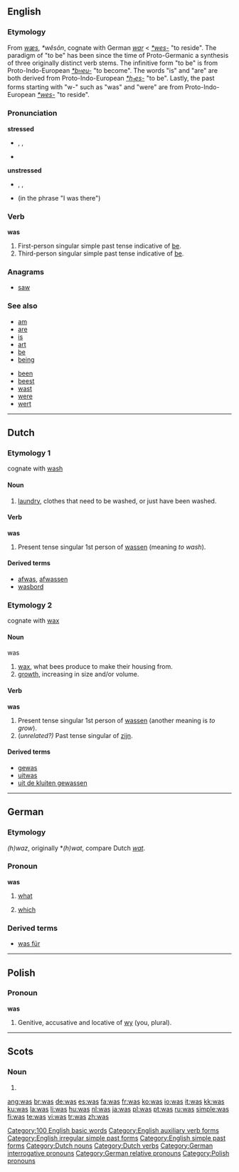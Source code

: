 {{see|wąs}}
{{wikipedia|Was (disambiguation)}}
==English==

{{rank|in|I|that|8|was|he|his|with}}

===Etymology===
From {{OE.}} ''[[wæs]]'', {{Ger.}} ''*wêsôn'', cognate with German ''[[war]]'' < {{PIE.}} ''[[Wiktionary Appendix:Proto-Indo-European roots|*wes-]]'' "to reside". The paradigm of "to be" has been since the time of Proto-Germanic a synthesis of three originally distinct verb stems. The infinitive form "to be" is from Proto-Indo-European ''[[Wiktionary Appendix:Proto-Indo-European roots|*b<font size=-2>H</font>eu-]]'' "to become". The words "is" and "are" are both derived from Proto-Indo-European ''[[Wiktionary Appendix:Proto-Indo-European roots|*h<sub>1</sub>es-]]'' "to be". Lastly, the past forms starting with "w-" such as "was" and "were" are from Proto-Indo-European ''[[Wiktionary Appendix:Proto-Indo-European roots|*wes-]]'' "to reside".

===Pronunciation===
'''stressed'''
* {{IPA|/wɒz/, /wʌz/}}, {{SAMPA|/wQz/, /wVz/}}, {{enPR|wŏz, wŭz}}
* {{audio|en-us-was-stressed.ogg|Audio (US)}}
*: {{rhymes|ɒz}}

'''unstressed'''
* {{IPA|/wəz/}}, {{SAMPA|/w@z/}}, {{enPR|wəz}}
* {{audio|en-us-was-unstressed.ogg|Audio (US)}} (in the phrase "I was there")

===Verb===
'''was'''

# First-person singular simple past tense indicative of [[be]].
# Third-person singular simple past tense indicative of [[be]].

===Anagrams===
* [[saw]]

===See also===
{{top2}}
* [[am]]
* [[are]]
* [[is]]
* [[art]]
* [[be]]
* [[being]]
{{mid2}}
* [[been]]
* [[beest]]
* [[wast]]
* [[were]]
* [[wert]]
{{bottom}}

[[Category:100 English basic words]]
[[Category:English auxiliary verb forms]]
[[Category:English irregular simple past forms]]
[[Category:English simple past forms]]

----

==Dutch==

===Etymology 1===
cognate with [[wash]]

====Noun====
{{nl-noun|wassen|wasje}} {{m}}

# [[laundry]], clothes that need to be washed, or just have been washed.

====Verb====
'''was'''

# Present tense singular 1st person of [[wassen]] (meaning ''to wash'').

====Derived terms====
* [[afwas]], [[afwassen]]
* [[wasbord]]

===Etymology 2===
cognate with [[wax]]

====Noun====
was {{m}}

# [[wax]], what bees produce to make their housing from.
# [[growth]], increasing in size and/or volume.

====Verb====
'''was'''

# Present tense singular 1st person of [[wassen]] (another meaning is ''to grow'').
# (''unrelated?)'' Past tense singular of [[zijn]].

====Derived terms====
* [[gewas]] {{n}}
* [[uitwas]]
* [[uit de kluiten gewassen]]

[[Category:Dutch nouns]]
[[Category:Dutch verbs]]

----

==German==

===Etymology===
{{OHG.|de}} ''(h)waz'', originally *''(h)wat'', compare Dutch ''[[wat]]''.

===Pronoun===
'''was'''

# {{interrogative|lang=de}} [[what]]
# {{relative|lang=de}} [[which]]

===Derived terms===
* [[was für]]

[[Category:German interrogative pronouns]]
[[Category:German relative pronouns]]

----

==Polish==

===Pronoun===
'''was'''

# Genitive, accusative and locative of [[wy]] (you, plural).

[[Category:Polish pronouns]]

----

==Scots==

===Noun===
{{sco-pl}}

# {{plural of|[[wa]]|lang=Scots}}

[[ang:was]]
[[br:was]]
[[de:was]]
[[es:was]]
[[fa:was]]
[[fr:was]]
[[ko:was]]
[[io:was]]
[[it:was]]
[[kk:was]]
[[ku:was]]
[[la:was]]
[[li:was]]
[[hu:was]]
[[nl:was]]
[[ja:was]]
[[pl:was]]
[[pt:was]]
[[ru:was]]
[[simple:was]]
[[fi:was]]
[[te:was]]
[[vi:was]]
[[tr:was]]
[[zh:was]]